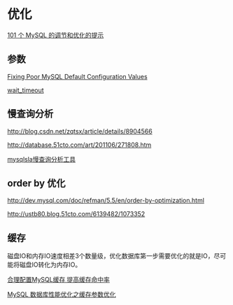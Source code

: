 = 优化 =
[[http://www.oschina.net/translate/101-tips-to-mysql-tuning-and-optimization|101 个 MySQL 的调节和优化的提示]]

== 参数 ==
[[http://jeremy.zawodny.com/blog/archives/011421.html|Fixing Poor MySQL Default Configuration Values]]

[[http://hi.baidu.com/thinkinginlamp/item/2ddb2237a741d120b2c0c5fb|wait_timeout]]

== 慢查询分析 ==
[[http://blog.csdn.net/zqtsx/article/details/8904566]]

[[http://database.51cto.com/art/201106/271808.htm]]

[[http://www.linuxde.net/2013/07/14764.html|mysqlsla慢查询分析工具]]

== order by 优化 ==
[[http://dev.mysql.com/doc/refman/5.5/en/order-by-optimization.html]]

[[http://ustb80.blog.51cto.com/6139482/1073352]]

== 缓存 ==
磁盘IO和内存IO速度相差3个数量级，优化数据库第一步需要优化的就是IO，尽可能将磁盘IO转化为内存IO。

[[http://www.uml.org.cn/sjjm/201305141.asp|合理配置MySQL缓存 提高缓存命中率]]

[[http://isky000.com/database/mysql-perfornamce-tuning-cache-parameter|MySQL 数据库性能优化之缓存参数优化]]
